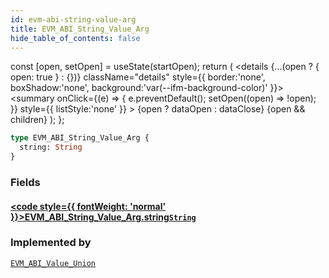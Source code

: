 ```yaml
---
id: evm-abi-string-value-arg
title: EVM_ABI_String_Value_Arg
hide_table_of_contents: false
---
```







  const [open, setOpen] = useState(startOpen);
  return (
    <details {...(open ? { open: true } : {})} className="details" style={{ border:'none', boxShadow:'none', background:'var(--ifm-background-color)' }}>
      <summary
        onClick={(e) => {
          e.preventDefault();
          setOpen((open) => !open);
        }}
        style={{ listStyle:'none' }}
      >
      {open ? dataOpen : dataClose}
      </summary>
      {open && children}
    </details>
  );
};







```graphql
type EVM_ABI_String_Value_Arg {
  string: String
}
```




### Fields

#### [<code style={{ fontWeight: 'normal' }}>EVM_ABI_String_Value_Arg.<b>string</b></code>](#)<Bullet />[`String`](/docs/graphql-reference/scalars/string) <Badge class="secondary" text="scalar"/>
> 
> 



### Implemented by

[`EVM_ABI_Value_Union`](/docs/graphql-reference/unions/evm-abi-value-union)  <Badge class="secondary" text="union"/>


